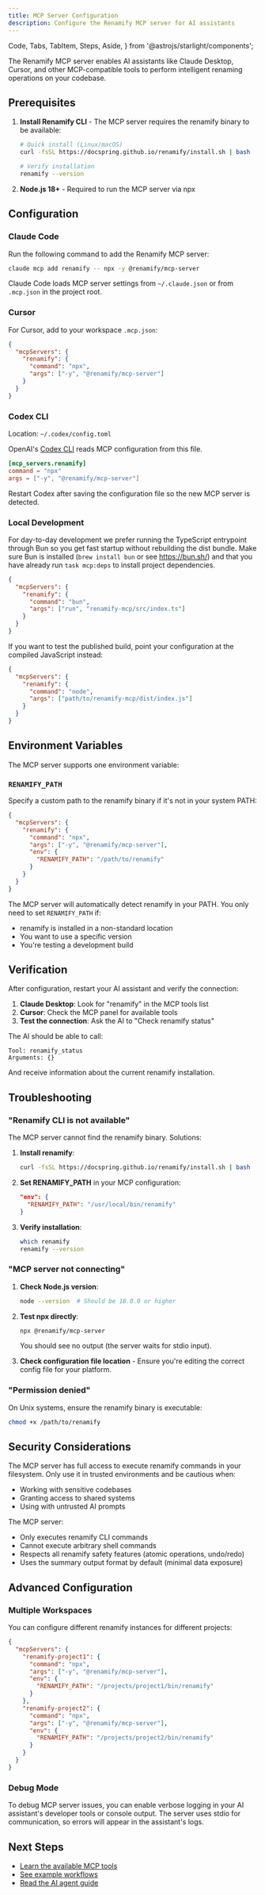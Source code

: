 ```yaml
---
title: MCP Server Configuration
description: Configure the Renamify MCP server for AI assistants
---
```


  Code,
  Tabs,
  TabItem,
  Steps,
  Aside,
} from '@astrojs/starlight/components';

The Renamify MCP server enables AI assistants like Claude Desktop, Cursor, and other MCP-compatible tools to perform intelligent renaming operations on your codebase.

## Prerequisites

<Steps>

1. **Install Renamify CLI** - The MCP server requires the renamify binary to be available:

   ```bash
   # Quick install (Linux/macOS)
   curl -fsSL https://docspring.github.io/renamify/install.sh | bash

   # Verify installation
   renamify --version
   ```

2. **Node.js 18+** - Required to run the MCP server via npx

</Steps>

## Configuration

### Claude Code

Run the following command to add the Renamify MCP server:

```bash
claude mcp add renamify -- npx -y @renamify/mcp-server
```

Claude Code loads MCP server settings from `~/.claude.json` or
from `.mcp.json` in the project root.

### Cursor

For Cursor, add to your workspace `.mcp.json`:

```json
{
  "mcpServers": {
    "renamify": {
      "command": "npx",
      "args": ["-y", "@renamify/mcp-server"]
    }
  }
}
```

### Codex CLI

Location: `~/.codex/config.toml`

OpenAI's [Codex CLI](https://openai.com/codex/) reads MCP configuration from this file.

```toml
[mcp_servers.renamify]
command = "npx"
args = ["-y", "@renamify/mcp-server"]
```

Restart Codex after saving the configuration file so the new MCP server is detected.

### Local Development

For day-to-day development we prefer running the TypeScript entrypoint through Bun so you get fast startup without rebuilding the dist bundle.
Make sure Bun is installed (`brew install bun` or see https://bun.sh/) and that you have already run `task mcp:deps` to install project dependencies.

```json
{
  "mcpServers": {
    "renamify": {
      "command": "bun",
      "args": ["run", "renamify-mcp/src/index.ts"]
    }
  }
}
```

If you want to test the published build, point your configuration at the compiled JavaScript instead:

```json
{
  "mcpServers": {
    "renamify": {
      "command": "node",
      "args": ["path/to/renamify-mcp/dist/index.js"]
    }
  }
}
```

## Environment Variables

The MCP server supports one environment variable:

### `RENAMIFY_PATH`

Specify a custom path to the renamify binary if it's not in your system PATH:

```json
{
  "mcpServers": {
    "renamify": {
      "command": "npx",
      "args": ["-y", "@renamify/mcp-server"],
      "env": {
        "RENAMIFY_PATH": "/path/to/renamify"
      }
    }
  }
}
```

<Aside type="tip">

The MCP server will automatically detect renamify in your PATH. You only need to set `RENAMIFY_PATH` if:

- renamify is installed in a non-standard location
- You want to use a specific version
- You're testing a development build

</Aside>

## Verification

After configuration, restart your AI assistant and verify the connection:

1. **Claude Desktop**: Look for "renamify" in the MCP tools list
2. **Cursor**: Check the MCP panel for available tools
3. **Test the connection**: Ask the AI to "Check renamify status"

The AI should be able to call:

```
Tool: renamify_status
Arguments: {}
```

And receive information about the current renamify installation.

## Troubleshooting

### "Renamify CLI is not available"

The MCP server cannot find the renamify binary. Solutions:

1. **Install renamify**:

   ```bash
   curl -fsSL https://docspring.github.io/renamify/install.sh | bash
   ```

2. **Set RENAMIFY_PATH** in your MCP configuration:

   ```json
   "env": {
     "RENAMIFY_PATH": "/usr/local/bin/renamify"
   }
   ```

3. **Verify installation**:

   ```bash
   which renamify
   renamify --version
   ```

### "MCP server not connecting"

1. **Check Node.js version**:

   ```bash
   node --version  # Should be 18.0.0 or higher
   ```

2. **Test npx directly**:

   ```bash
   npx @renamify/mcp-server
   ```

   You should see no output (the server waits for stdio input).

3. **Check configuration file location** - Ensure you're editing the correct config file for your platform.

### "Permission denied"

On Unix systems, ensure the renamify binary is executable:

```bash
chmod +x /path/to/renamify
```

## Security Considerations

<Aside type="caution">

The MCP server has full access to execute renamify commands in your filesystem. Only use it in trusted environments and be cautious when:

- Working with sensitive codebases
- Granting access to shared systems
- Using with untrusted AI prompts

</Aside>

The MCP server:

- Only executes renamify CLI commands
- Cannot execute arbitrary shell commands
- Respects all renamify safety features (atomic operations, undo/redo)
- Uses the summary output format by default (minimal data exposure)

## Advanced Configuration

### Multiple Workspaces

You can configure different renamify instances for different projects:

```json
{
  "mcpServers": {
    "renamify-project1": {
      "command": "npx",
      "args": ["-y", "@renamify/mcp-server"],
      "env": {
        "RENAMIFY_PATH": "/projects/project1/bin/renamify"
      }
    },
    "renamify-project2": {
      "command": "npx",
      "args": ["-y", "@renamify/mcp-server"],
      "env": {
        "RENAMIFY_PATH": "/projects/project2/bin/renamify"
      }
    }
  }
}
```

### Debug Mode

To debug MCP server issues, you can enable verbose logging in your AI assistant's developer tools or console output. The server uses stdio for communication, so errors will appear in the assistant's logs.

## Next Steps

- [Learn the available MCP tools](/mcp/tools)
- [See example workflows](/mcp/examples)
- [Read the AI agent guide](/mcp/ai-guide)
